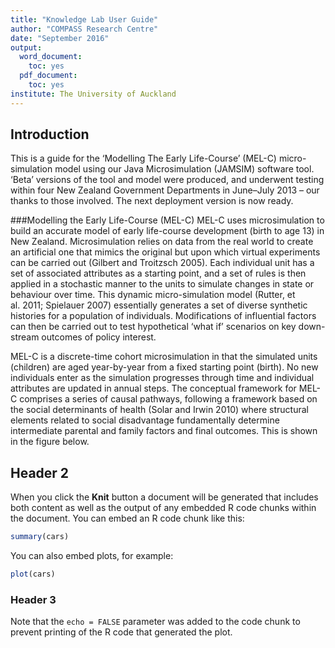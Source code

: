 ---
title: "Knowledge Lab User Guide"
author: "COMPASS Research Centre"
date: "September 2016"
output:
  word_document:
    toc: yes
  pdf_document:
    toc: yes
institute: The University of Auckland
---


Introduction
---------------
This is a guide for the ‘Modelling The Early Life-Course’ (MEL-C) micro-simulation model using our Java Microsimulation (JAMSIM) software tool. ‘Beta’ versions of the tool and model were produced, and underwent testing within four New Zealand Government Departments in June–July 2013 – our thanks to those involved. The next deployment version is now ready.

###Modelling the Early Life-Course (MEL-C)
MEL-C uses microsimulation to build an accurate model of early life-course development (birth to age 13) in New Zealand. Microsimulation relies on data from the real world to create an artificial one that mimics the original but upon which virtual experiments can be carried out (Gilbert and Troitzsch 2005). Each individual unit has a set of associated attributes as a starting point, and a set of rules is then applied in a stochastic manner to the units to simulate changes in state or behaviour over time. This dynamic micro-simulation model (Rutter, et al. 2011; Spielauer 2007) essentially generates a set of diverse synthetic histories for a population of individuals. Modifications of influential factors can then be carried out to test hypothetical ‘what if’ scenarios on key down-stream outcomes of policy interest.

MEL-C is a discrete-time cohort microsimulation in that the simulated units (children) are aged year-by-year from a fixed starting point (birth). No new individuals enter as the simulation progresses through time and individual attributes are updated in annual steps. The conceptual framework for MEL-C comprises a series of causal pathways, following a framework based on the social determinants of health (Solar and Irwin 2010) where structural elements related to social disadvantage fundamentally determine intermediate parental and family factors and final outcomes.  This is shown in the figure below.


Header 2
---------------
When you click the **Knit** button a document will be generated that includes both content as well as the output of any embedded R code chunks within the document. You can embed an R code chunk like this:

```{r}
summary(cars)
```

You can also embed plots, for example:

```{r, echo=FALSE}
plot(cars)
```
### Header 3
Note that the `echo = FALSE` parameter was added to the code chunk to prevent printing of the R code that generated the plot.



